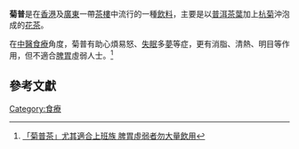 '''菊普'''是在[[香港|香港]]及[[廣東|廣東]]一帶[[茶樓|茶樓]]中流行的一種[[飲料|飲料]]，主要是以[[普洱|普洱]][[茶葉|茶葉]]加上[[杭菊|杭菊]]沖泡成的[[花茶|花茶]]。

在[[中醫|中醫]][[食療|食療]]角度，菊普有助心煩易怒、[[失眠|失眠]]多[[夢|夢]]等症，更有消脂、清熱、明目等作用，但不適合[[脾胃|脾胃]]虛弱人士。<ref>[http://www.hkcd.com.hk/content/2009-12/08/content_2442561.htm 「菊普茶」尤其適合上班族 脾胃虛弱者勿大量飲用]{{Dead link}}</ref>

==參考文獻==
<div class="references-small">
<references></references>
</div>

[[Category:食療|Category:食療]]